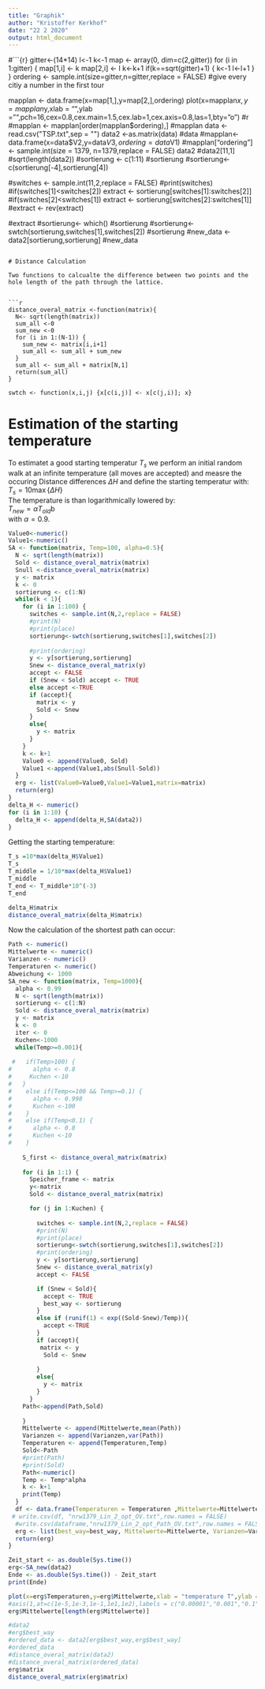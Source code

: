 ```yaml
---
title: "Graphik"
author: "Kristoffer Kerkhof"
date: "22 2 2020"
output: html_document
---
```


#```{r}
gitter<-(14*14)
l<-1
k<-1
map <- array(0, dim=c(2,gitter))
for (i in 1:gitter) {
      map[1,i] <- k
      map[2,i] <- l
      k<-k+1
      if(k==sqrt(gitter)+1) {
        k<-1
        l<-l+1
      }
}
ordering <- sample.int(size=gitter,n=gitter,replace = FALSE) #give every citiy a number in the first tour

mapplan <- data.frame(x=map[1,],y=map[2,],ordering)
plot(x=mapplan$x,y=mapplan$y,xlab = "",ylab = "",pch=16,cex=0.8,cex.main=1.5,cex.lab=1,cex.axis=0.8,las=1,bty="o")
#```
```r
#mapplan <- mapplan[order(mapplan$ordering),]
#mapplan
data <- read.csv("TSP.txt",sep = "")
data2 <-as.matrix(data)
#data
#mapplan<- data.frame(x=data$V2,y=data$V3,ordering=data$V1)
#mapplan["ordering"] <- sample.int(size = 1379, n=1379,replace = FALSE)
data2
#data2[11,1]
#sqrt(length(data2))
#sortierung <- c(1:11)
#sortierung
#sortierung<-c(sortierung[-4],sortierung[4])

#switches <- sample.int(11,2,replace = FALSE)
#print(switches)
#if(switches[1]<switches[2]) extract <- sortierung[switches[1]:switches[2]]
#if(switches[2]<switches[1]) extract <- sortierung[switches[2]:switches[1]]
#extract <- rev(extract)

#extract
#sortierung<- which()
#sortierung
#sortierung<-swtch(sortierung,switches[1],switches[2])
#sortierung
#new_data <- data2[sortierung,sortierung]
#new_data
```

# Distance Calculation

Two functions to calcualte the difference between two points and the hole length of the path through the lattice.


```r
distance_overal_matrix <-function(matrix){
  N<- sqrt(length(matrix))
  sum_all <-0
  sum_new <-0
  for (i in 1:(N-1)) {
    sum_new <- matrix[i,i+1]
    sum_all <- sum_all + sum_new
  }
  sum_all <- sum_all + matrix[N,1]
  return(sum_all)
}

swtch <- function(x,i,j) {x[c(i,j)] <- x[c(j,i)]; x}
```

# Estimation of the starting temperature

To estimatet a good starting temperatur $T_s$ we perform an initial random walk at an infinite temperature (all moves are accepted) and measre the occuring Distance differences $\Delta H$ and define the starting temperatur with:  
$T_s = 10\max \{\Delta H\}$  
The temperature is than logarithmically lowered by:  
$T_{new} = \alpha T_{old}$b  
with $\alpha = 0.9$.

```r
Value0<-numeric()
Value1<-numeric()
SA <- function(matrix, Temp=100, alpha=0.5){
  N <- sqrt(length(matrix))
  Sold <- distance_overal_matrix(matrix)
  Snull <-distance_overal_matrix(matrix)
  y <- matrix
  k <- 0
  sortierung <- c(1:N)
  while(k < 1){
    for (i in 1:100) {
      switches <- sample.int(N,2,replace = FALSE)
      #print(N)
      #print(place)
      sortierung<-swtch(sortierung,switches[1],switches[2])
     
      #print(ordering)
      y <- y[sortierung,sortierung]
      Snew <- distance_overal_matrix(y)
      accept <- FALSE
      if (Snew < Sold) accept <- TRUE
      else accept <-TRUE
      if (accept){
        matrix <- y
        Sold <- Snew
      }
      else{
        y <- matrix
      }
    }
    k <- k+1
    Value0 <- append(Value0, Sold)
    Value1 <-append(Value1,abs(Snull-Sold))
  }
  erg <- list(Value0=Value0,Value1=Value1,matrix=matrix)
  return(erg)
}
delta_H <- numeric()
for (i in 1:10) {
  delta_H <- append(delta_H,SA(data2))
}
```
Getting the starting temperature:
```r
T_s =10*max(delta_H$Value1)
T_s
T_middle = 1/10*max(delta_H$Value1)
T_middle
T_end <- T_middle*10^(-3)
T_end
```
```r
delta_H$matrix
distance_overal_matrix(delta_H$matrix)
```

Now the calculation of the shortest path can occur:
```r
Path <- numeric()
Mittelwerte <- numeric()
Varianzen <- numeric()
Temperaturen <- numeric()
Abweichung <- 1000
SA_new <- function(matrix, Temp=1000){
  alpha <- 0.99
  N <- sqrt(length(matrix))
  sortierung <- c(1:N)
  Sold <- distance_overal_matrix(matrix)
  y <- matrix
  k <- 0
  iter <- 0
  Kuchen<-1000
  while(Temp>=0.001){
    
 #   if(Temp>100) {
#      alpha <- 0.8
#     Kuchen <-10
#   }
#    else if(Temp<=100 && Temp>=0.1) {
#      alpha <- 0.998
#      Kuchen <-100
#    }
#    else if(Temp<0.1) {
#      alpha <- 0.8
#      Kuchen <-10
#    }
    
    S_first <- distance_overal_matrix(matrix)
    
    for (i in 1:1) {
      Speicher_frame <- matrix
      y<-matrix
      Sold <- distance_overal_matrix(matrix)

      for (j in 1:Kuchen) {
      
        switches <- sample.int(N,2,replace = FALSE)
        #print(N)
        #print(place)
        sortierung<-swtch(sortierung,switches[1],switches[2])
        #print(ordering)
        y <- y[sortierung,sortierung]
        Snew <- distance_overal_matrix(y)
        accept <- FALSE

        if (Snew < Sold){
          accept <- TRUE
          best_way <- sortierung
        }
        else if (runif(1) < exp((Sold-Snew)/Temp)){ 
          accept <-TRUE
        }
        if (accept){
         matrix <- y
          Sold <- Snew
          
        }
        else{
          y <- matrix
        }
      }
    Path<-append(Path,Sold)
   
    }
    Mittelwerte <- append(Mittelwerte,mean(Path))
    Varianzen <- append(Varianzen,var(Path))
    Temperaturen <- append(Temperaturen,Temp)
    Sold<-Path
    #print(Path)
    #print(Sold)
    Path<-numeric()
    Temp <- Temp*alpha
    k <- k+1
    print(Temp)
  }
  df <- data.frame(Temperaturen = Temperaturen ,Mittelwerte=Mittelwerte,Varianzen=Varianzen)
 # write.csv(df, "nrw1379_Lin_2_opt_OV.txt",row.names = FALSE)
  #write.csv(dataframe,"nrw1379_Lin_2_opt_Path_OV.txt",row.names = FALSE)
  erg <- list(best_way=best_way, Mittelwerte=Mittelwerte, Varianzen=Varianzen, Temperaturen=Temperaturen,matrix=y)
  return(erg)
}
```

```r
Zeit_start <- as.double(Sys.time())
erg<-SA_new(data2)
Ende <- as.double(Sys.time()) - Zeit_start
print(Ende)
```


```r
plot(x=erg$Temperaturen,y=erg$Mittelwerte,xlab = "temperature T",ylab = "Distance",main="",pch=16,cex=0.8,cex.main=1.5,cex.lab=1,cex.axis=0.8,las=1,bty="o",log="x")
#axis(1,at=c(1e-5,1e-3,1e-1,1e1,1e2),labels = c("0.00001","0.001","0.1","10","1000"))
erg$Mittelwerte[length(erg$Mittelwerte)]
```
```r
#data2
#erg$best_way
#ordered_data <- data2[erg$best_way,erg$best_way]
#ordered_data
#distance_overal_matrix(data2)
#distance_overal_matrix(ordered_data)
erg$matrix
distance_overal_matrix(erg$matrix)
```




